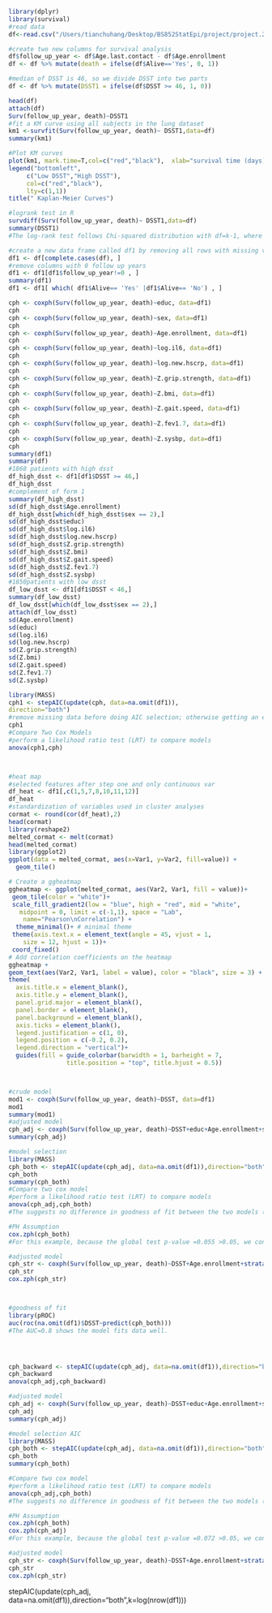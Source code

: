 ```r
library(dplyr)
library(survival)
#read data
df<-read.csv("/Users/tianchuhang/Desktop/BS852StatEpi/project/project.2021.csv")

#create two new columns for survival analysis
df$follow_up_year <- df$Age.last.contact - df$Age.enrollment
df <- df %>% mutate(death = ifelse(df$Alive=='Yes', 0, 1))

#median of DSST is 46, so we divide DSST into two parts
df <- df %>% mutate(DSST1 = ifelse(df$DSST >= 46, 1, 0))

head(df)
attach(df)
Surv(follow_up_year, death)~DSST1
#fit a KM curve using all subjects in the lung dataset
km1 <-survfit(Surv(follow_up_year, death)~ DSST1,data=df)
summary(km1)

#Plot KM curves
plot(km1, mark.time=T,col=c("red","black"),  xlab="survival time (days)", ylab="survival probability")
legend("bottomleft",
     c("Low DSST","High DSST"),
     col=c("red","black"), 
     lty=c(1,1))
title(" Kaplan-Meier Curves") 

#logrank test in R
survdiff(Surv(follow_up_year, death)~ DSST1,data=df)
summary(DSST1)
#The log-rank test follows Chi-squared distribution with df=k-1, where k is number of groups. For above example, since p=0.001<0.05, we reject the null hypothesis at alpha=0.05 and conclude that there is significant difference in survival probabilities between men and women during the follow up period.

#create a new data frame called df1 by removing all rows with missing values 
df1 <- df[complete.cases(df), ]
#remove columns with 0 follow up years 
df1 <- df1[df1$follow_up_year!=0 , ]
summary(df1)
df1 <- df1[ which( df1$Alive== 'Yes' |df1$Alive== 'No') , ]

cph <- coxph(Surv(follow_up_year, death)~educ, data=df1)
cph
cph <- coxph(Surv(follow_up_year, death)~sex, data=df1)
cph
cph <- coxph(Surv(follow_up_year, death)~Age.enrollment, data=df1)
cph
cph <- coxph(Surv(follow_up_year, death)~log.il6, data=df1)
cph
cph <- coxph(Surv(follow_up_year, death)~log.new.hscrp, data=df1)
cph
cph <- coxph(Surv(follow_up_year, death)~Z.grip.strength, data=df1)
cph
cph <- coxph(Surv(follow_up_year, death)~Z.bmi, data=df1)
cph
cph <- coxph(Surv(follow_up_year, death)~Z.gait.speed, data=df1)
cph
cph <- coxph(Surv(follow_up_year, death)~Z.fev1.7, data=df1)
cph
cph <- coxph(Surv(follow_up_year, death)~Z.sysbp, data=df1)
cph
summary(df1)
summary(df)
#1868 patients with high dsst
df_high_dsst <- df1[df1$DSST >= 46,]
df_high_dsst
#complement of form 1
summary(df_high_dsst)
sd(df_high_dsst$Age.enrollment)
df_high_dsst[which(df_high_dsst$sex == 2),]
sd(df_high_dsst$educ)
sd(df_high_dsst$log.il6)
sd(df_high_dsst$log.new.hscrp)
sd(df_high_dsst$Z.grip.strength)
sd(df_high_dsst$Z.bmi)
sd(df_high_dsst$Z.gait.speed)
sd(df_high_dsst$Z.fev1.7)
sd(df_high_dsst$Z.sysbp)
#1850patients with low dsst
df_low_dsst <- df1[df1$DSST < 46,]
summary(df_low_dsst)
df_low_dsst[which(df_low_dsst$sex == 2),]
attach(df_low_dsst)
sd(Age.enrollment)
sd(educ)
sd(log.il6)
sd(log.new.hscrp)
sd(Z.grip.strength)
sd(Z.bmi)
sd(Z.gait.speed)
sd(Z.fev1.7)
sd(Z.sysbp)

library(MASS)
cph1 <- stepAIC(update(cph, data=na.omit(df1)),
direction="both") 
#remove missing data before doing AIC selection; otherwise getting an error 
cph1
#Compare Two Cox Models
#perform a likelihood ratio test (LRT) to compare models
anova(cph1,cph)



#heat map
#selected features after step one and only continuous var
df_heat <- df1[,c(1,5,7,8,10,11,12)]
df_heat
#standardization of variables used in cluster analyses
cormat <- round(cor(df_heat),2)
head(cormat)
library(reshape2)
melted_cormat <- melt(cormat)
head(melted_cormat)
library(ggplot2)
ggplot(data = melted_cormat, aes(x=Var1, y=Var2, fill=value)) + 
  geom_tile()

# Create a ggheatmap
ggheatmap <- ggplot(melted_cormat, aes(Var2, Var1, fill = value))+
 geom_tile(color = "white")+
 scale_fill_gradient2(low = "blue", high = "red", mid = "white", 
   midpoint = 0, limit = c(-1,1), space = "Lab", 
    name="Pearson\nCorrelation") +
  theme_minimal()+ # minimal theme
 theme(axis.text.x = element_text(angle = 45, vjust = 1, 
    size = 12, hjust = 1))+
 coord_fixed()
# Add correlation coefficients on the heatmap  
ggheatmap + 
geom_text(aes(Var2, Var1, label = value), color = "black", size = 3) +
theme(
  axis.title.x = element_blank(),
  axis.title.y = element_blank(),
  panel.grid.major = element_blank(),
  panel.border = element_blank(),
  panel.background = element_blank(),
  axis.ticks = element_blank(),
  legend.justification = c(1, 0),
  legend.position = c(-0.2, 0.2),
  legend.direction = "vertical")+
  guides(fill = guide_colorbar(barwidth = 1, barheight = 7,
                title.position = "top", title.hjust = 0.5))



#crude model
mod1 <- coxph(Surv(follow_up_year, death)~DSST, data=df1)
mod1
summary(mod1)
#adjusted model
cph_adj <- coxph(Surv(follow_up_year, death)~DSST+educ+Age.enrollment+sex+log.il6+log.new.hscrp+Z.gait.speed+Z.fev1.7, data=df1)
summary(cph_adj)

#model selection
library(MASS)
cph_both <- stepAIC(update(cph_adj, data=na.omit(df1)),direction="both")
cph_both
summary(cph_both)
#Compare two cox model
#perform a likelihood ratio test (LRT) to compare models
anova(cph_adj,cph_both)
#The suggests no difference in goodness of fit between the two models (LRT p-value=0.10). Thus we choose the reduced model cph1 with fewer coefficients.

#PH Assumption
cox.zph(cph_both)
#For this example, because the global test p-value =0.055 >0.05, we conclude that the proportional hazard assumption stands.

#adjusted model
cph_str <- coxph(Surv(follow_up_year, death)~DSST+Age.enrollment+strata(sex)+log.il6+Z.gait.speed+Z.fev1.7, data=df1)
cph_str
cox.zph(cph_str)



#goodness of fit
library(pROC)
auc(roc(na.omit(df1)$DSST~predict(cph_both)))
#The AUC=0.8 shows the model fits data well.




cph_backward <- stepAIC(update(cph_adj, data=na.omit(df1)),direction="backward") 
cph_backward
anova(cph_adj,cph_backward)
```
```r
#adjusted model
cph_adj <- coxph(Surv(follow_up_year, death)~DSST+educ+Age.enrollment+sex+log.new.hscrp+Z.gait.speed+Z.fev1.7, data=df1)
cph_adj
summary(cph_adj)

#model selection AIC
library(MASS)
cph_both <- stepAIC(update(cph_adj, data=na.omit(df1)),direction="both",k=log(nrow(df1)))
cph_both
summary(cph_both)

#Compare two cox model
#perform a likelihood ratio test (LRT) to compare models
anova(cph_adj,cph_both)
#The suggests no difference in goodness of fit between the two models (LRT p-value=0.10). Thus we choose the reduced model cph1 with fewer coefficients.

#PH Assumption
cox.zph(cph_both)
cox.zph(cph_adj)
#For this example, because the global test p-value =0.072 >0.05, we conclude that the proportional hazard assumption stands.

#adjusted model
cph_str <- coxph(Surv(follow_up_year, death)~DSST+Age.enrollment+strata(sex)+log.new.hscrp+Z.gait.speed+Z.fev1.7, data=df1)
cph_str
cox.zph(cph_str)
```
stepAIC(update(cph_adj, data=na.omit(df1)),direction="both",k=log(nrow(df1)))